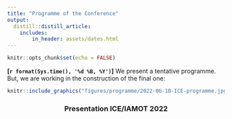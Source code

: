 ```yaml
---
title: "Programme of the Conference"
output:
  distill::distill_article:
    includes:
        in_header: assets/dates.html
---
```


```r
knitr::opts_chunk$set(echo = FALSE)
```


**[`r format(Sys.time(), '%d %B, %Y')`]** We present a tentative programme.
But, we are working in the construction of the final one:



```r
knitr::include_graphics("figures/programme/2022-06-10-ICE-programme.jpg")
```


<div class="layout-chunk" data-layout="l-screen-inset">
<center>
<h3>Presentation ICE/IAMOT 2022</h3>
<object data=
"assets/ICE-ppt.pdf" width="100%" height="700"> 
</object>
</center>


</div>
